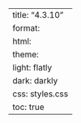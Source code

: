 ---
title: "4.3.10"
format:
    html:
        theme:
            light: flatly
            dark: darkly
        css: styles.css
        toc: true
---